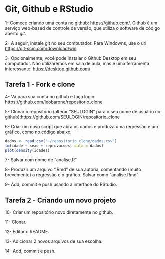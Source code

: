 # Git, Github e RStudio

1- Comece criando uma conta no github: [https://github.com/](https://github.com/). Github é um serviço web-based de controle de versão, que utiliza o software de código aberto _git_.

2- A seguir, instale git no seu computador. Para Windowns, use o url: [https://git-scm.com/download/win](https://git-scm.com/download/win)

3- Opcionalmente, você pode instalar o Github Desktop em seu computador. Não utilizaremos em sala de aula, mas é uma ferramenta interessante: [https://desktop.github.com/](https://desktop.github.com/)

## Tarefa 1 - Fork e clone

4- Vá para sua conta no github e faça login: [https://github.com/leobarone/repositorio_clone](https://github.com/leobarone/repositorio_clone)

5- Clonar o repositório (alterar "SEULOGIN" para o seu nome de usuário no github):https://github.com/SEULOGIN/repositorio_clone

6- Criar um novo script que abra os dados e produza uma regressão e um gráfico, como no código abaixo:

```r
dados <- read.csv("~/repositorio_clone/dados.csv")
lm(idade ~ sexo + reprovacoes, data = dados)
plot(density(idade))
```

7- Salvar com nome de "analise.R"

8- Produzir um arquivo ".Rmd" de sua autoria, comentando (muito brevemente) a regressão e o gráfico. Salvar como "analise.Rmd"

9- Add, commit e push usando a interface do RStudio.

## Tarefa 2 - Criando um novo projeto

10- Criar um repositório novo diretamente no github.

11- Clonar.

12- Editar o README.

13- Adicionar 2 novos arquivos de sua escolha.

14- Add, commit e push.